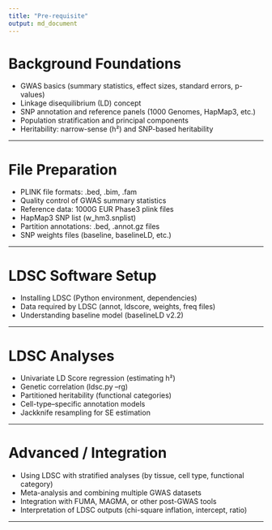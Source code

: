 ```yaml
---
title: "Pre-requisite"
output: md_document
---
```


# Background Foundations
* GWAS basics (summary statistics, effect sizes, standard errors, p-values)
* Linkage disequilibrium (LD) concept
* SNP annotation and reference panels (1000 Genomes, HapMap3, etc.)
* Population stratification and principal components
* Heritability: narrow-sense (h²) and SNP-based heritability

---

# File Preparation
* PLINK file formats: .bed, .bim, .fam
* Quality control of GWAS summary statistics
* Reference data: 1000G EUR Phase3 plink files
* HapMap3 SNP list (w_hm3.snplist)
* Partition annotations: .bed, .annot.gz files
* SNP weights files (baseline, baselineLD, etc.)

---

# LDSC Software Setup

* Installing LDSC (Python environment, dependencies)
* Data required by LDSC (annot, ldscore, weights, freq files)
* Understanding baseline model (baselineLD v2.2)

---

# LDSC Analyses

* Univariate LD Score regression (estimating h²)
* Genetic correlation (ldsc.py --rg)
* Partitioned heritability (functional categories)
* Cell-type–specific annotation models
* Jackknife resampling for SE estimation

---

# Advanced / Integration
* Using LDSC with stratified analyses (by tissue, cell type, functional category)
* Meta-analysis and combining multiple GWAS datasets
* Integration with FUMA, MAGMA, or other post-GWAS tools
* Interpretation of LDSC outputs (chi-square inflation, intercept, ratio)

---